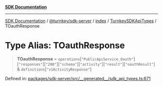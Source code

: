 [**SDK Documentation**](../../../../../../README.mdx)

***

[SDK Documentation](../../../../../../packages.mdx) / [@turnkey/sdk-server](../../../../README.mdx) / [index](../../../README.mdx) / [TurnkeySDKApiTypes](../README.mdx) / TOauthResponse

# Type Alias: TOauthResponse

> **TOauthResponse** = `operations`\[`"PublicApiService_Oauth"`\]\[`"responses"`\]\[`"200"`\]\[`"schema"`\]\[`"activity"`\]\[`"result"`\]\[`"oauthResult"`\] & `definitions`\[`"v1ActivityResponse"`\]

Defined in: [packages/sdk-server/src/\_\_generated\_\_/sdk\_api\_types.ts:671](https://github.com/tkhq/sdk/blob/078f5423e923fbd1d7fd39440402d7f01d09c3d0/packages/sdk-server/src/__generated__/sdk_api_types.ts#L671)
